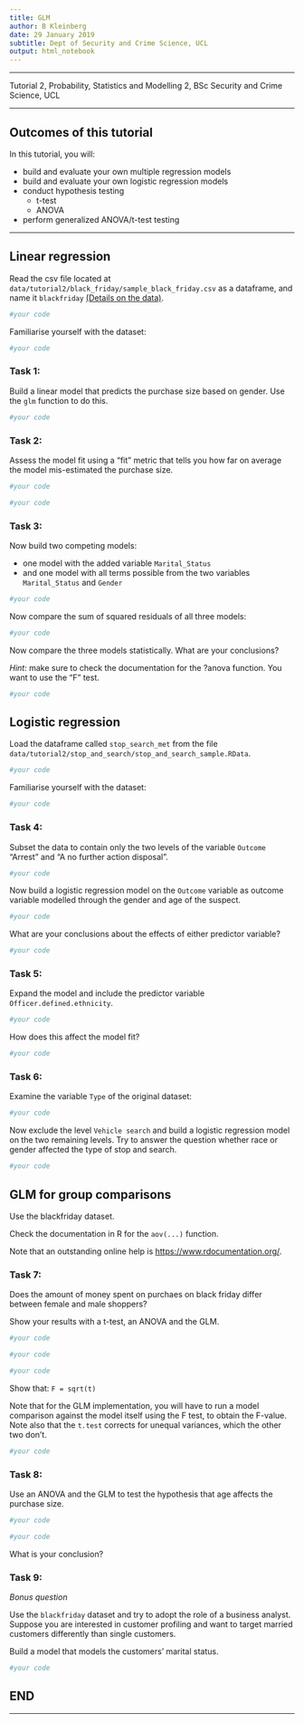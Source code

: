 ```yaml
---
title: GLM
author: B Kleinberg
date: 29 January 2019
subtitle: Dept of Security and Crime Science, UCL
output: html_notebook
---
```


---

Tutorial 2, Probability, Statistics and Modelling 2, BSc Security and Crime Science, UCL

---

## Outcomes of this tutorial

In this tutorial, you will:

- build and evaluate your own multiple regression models
- build and evaluate your own logistic regression models
- conduct hypothesis testing
    - t-test
    - ANOVA
- perform generalized ANOVA/t-test testing

---

## Linear regression

Read the csv file located at `data/tutorial2/black_friday/sample_black_friday.csv` as a dataframe, and name it `blackfriday` [(Details on the data)](https://www.kaggle.com/mehdidag/black-friday/version/1).

```r
#your code

```

Familiarise yourself with the dataset:

```r
#your code

```

### Task 1:

Build a linear model that predicts the purchase size based on gender. Use the `glm` function to do this.

```r
#your code

```

### Task 2:

Assess the model fit using a "fit" metric that tells you how far on average the model mis-estimated the purchase size.

```r
#your code

```

```r
#your code

```


### Task 3:

Now build two competing models:

- one model with the added variable `Marital_Status`
- and one model with all terms possible from the two variables `Marital_Status` and `Gender`

```r
#your code

```

Now compare the sum of squared residuals of all three models:

```r
#your code

```

Now compare the three models statistically. What are your conclusions?

_Hint:_ make sure to check the documentation for the ?anova function. You want to use the "F" test.

```r
#your code

```

## Logistic regression

Load the dataframe called `stop_search_met` from the file `data/tutorial2/stop_and_search/stop_and_search_sample.RData`.

```r
#your code

```

Familiarise yourself with the dataset:

```r
#your code

```

### Task 4:

Subset the data to contain only the two levels of the variable `Outcome` "Arrest" and "A no further action disposal".

```r
#your code

```

Now build a logistic regression model on the `Outcome` variable as outcome variable modelled through the gender and age of the suspect.

```r
#your code

```

What are your conclusions about the effects of either predictor variable?

```r
#your code

```



### Task 5:

Expand the model and include the predictor variable `Officer.defined.ethnicity`.

```r
#your code

```

How does this affect the model fit?

```r
#your code

```

### Task 6:

Examine the variable `Type` of the original dataset:

```r
#your code

```

Now exclude the level `Vehicle search` and build a logistic regression model on the two remaining levels. Try to answer the question whether race or gender affected the type of stop and search.

```r
#your code

```

## GLM for group comparisons

Use the blackfriday dataset.

Check the documentation in R for the `aov(...)` function.

Note that an outstanding online help is [https://www.rdocumentation.org/](https://www.rdocumentation.org/).

### Task 7:

Does the amount of money spent on purchaes on black friday differ between female and male shoppers?

Show your results with a t-test, an ANOVA and the GLM.

```r
#your code

```


```r
#your code

```

```r
#your code

```


Show that: `F = sqrt(t)`

Note that for the GLM implementation, you will have to run a model comparison against the model itself using the F test, to obtain the F-value.  
Note also that the `t.test` corrects for unequal variances, which the other two don't.

```r
#your code

```

### Task 8:

Use an ANOVA and the GLM to test the hypothesis that age affects the purchase size.

```r
#your code

```

```r
#your code

```

What is your conclusion?

### Task 9:

*Bonus question*

Use the `blackfriday` dataset and try to adopt the role of a business analyst. Suppose you are interested in customer profiling and want to target married customers differently than single customers.

Build a model that models the customers' marital status.

```r
#your code
```


## END

---


